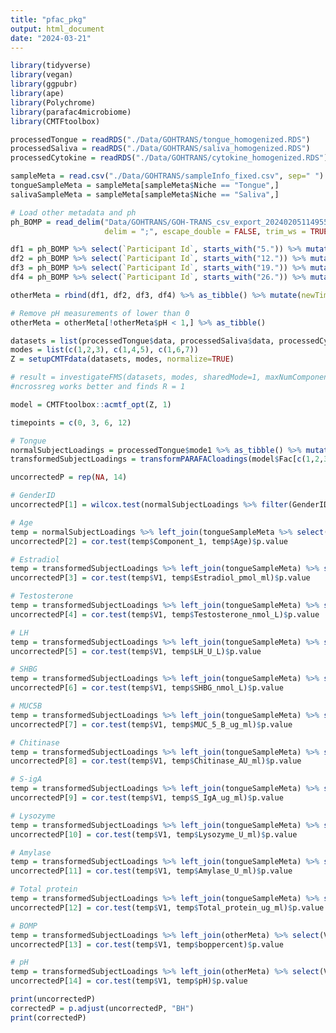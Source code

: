 ```yaml
---
title: "pfac_pkg"
output: html_document
date: "2024-03-21"
---
```


```r
library(tidyverse)
library(vegan)
library(ggpubr)
library(ape)
library(Polychrome)
library(parafac4microbiome)
library(CMTFtoolbox)
```

```r
processedTongue = readRDS("./Data/GOHTRANS/tongue_homogenized.RDS")
processedSaliva = readRDS("./Data/GOHTRANS/saliva_homogenized.RDS")
processedCytokine = readRDS("./Data/GOHTRANS/cytokine_homogenized.RDS")

sampleMeta = read.csv("./Data/GOHTRANS/sampleInfo_fixed.csv", sep=" ") %>% as_tibble()
tongueSampleMeta = sampleMeta[sampleMeta$Niche == "Tongue",]
salivaSampleMeta = sampleMeta[sampleMeta$Niche == "Saliva",]

# Load other metadata and ph
ph_BOMP = read_delim("Data/GOHTRANS/GOH-TRANS_csv_export_20240205114955/GOH-TRANS_export_20240205.csv",
                     delim = ";", escape_double = FALSE, trim_ws = TRUE) %>% as_tibble()

df1 = ph_BOMP %>% select(`Participant Id`, starts_with("5.")) %>% mutate(subject = 1:42, numTeeth = `5.1|Number of teeth`, DMFT = `5.2|DMFT`, numBleedingSites = `5.3|Bleeding sites`, boppercent = `5.4|BOP%`, DPSI = `5.5|DPSI`, pH = `5.8|pH`) %>% select(subject, numTeeth, DMFT, numBleedingSites, boppercent, DPSI, pH)
df2 = ph_BOMP %>% select(`Participant Id`, starts_with("12.")) %>% mutate(subject = 1:42, numTeeth = `12.1|Number of teeth`, DMFT = `12.2|DMFT`, numBleedingSites = `12.3|Bleeding sites`, boppercent = `12.4|BOP%`, DPSI = `12.5|DPSI`, pH = `12.8|pH`) %>% select(subject, numTeeth, DMFT, numBleedingSites, boppercent, DPSI, pH)
df3 = ph_BOMP %>% select(`Participant Id`, starts_with("19.")) %>% mutate(subject = 1:42, numTeeth = `19.1|Number of teeth`, DMFT = `19.2|DMFT`, numBleedingSites = `19.3|Bleeding sites`, boppercent = `19.4|BOP%`, DPSI = `19.5|DPSI`, pH = `19.8|pH`) %>% select(subject, numTeeth, DMFT, numBleedingSites, boppercent, DPSI, pH)
df4 = ph_BOMP %>% select(`Participant Id`, starts_with("26.")) %>% mutate(subject = 1:42, numTeeth = `26.1|Number of teeth`, DMFT = `26.2|DMFT`, numBleedingSites = `26.3|Bleeding sites`, boppercent = `26.4|BOP%`, DPSI = `26.5|DPSI`, pH = `26.8|pH`) %>% select(subject, numTeeth, DMFT, numBleedingSites, boppercent, DPSI, pH)

otherMeta = rbind(df1, df2, df3, df4) %>% as_tibble() %>% mutate(newTimepoint = rep(c(0,3,6,12), each=42))

# Remove pH measurements of lower than 0
otherMeta = otherMeta[!otherMeta$pH < 1,] %>% as_tibble()
```

```r
datasets = list(processedTongue$data, processedSaliva$data, processedCytokine$data)
modes = list(c(1,2,3), c(1,4,5), c(1,6,7))
Z = setupCMTFdata(datasets, modes, normalize=TRUE)
```

```r
# result = investigateFMS(datasets, modes, sharedMode=1, maxNumComponents=3, numFolds=5, numCores = parallel::detectCores(), method="L-BFGS")
#ncrossreg works better and finds R = 1
```

```r
model = CMTFtoolbox::acmtf_opt(Z, 1)
```

```r
timepoints = c(0, 3, 6, 12)

# Tongue
normalSubjectLoadings = processedTongue$mode1 %>% as_tibble() %>% mutate(Component_1 = model$Fac[[1]][,1])
transformedSubjectLoadings = transformPARAFACloadings(model$Fac[c(1,2,3)], 2, moreOutput=TRUE)$Ftilde %>% as_tibble() %>% mutate(subject = rep(processedTongue$mode1$subject, each=4), newTimepoint = rep(timepoints, 27))

uncorrectedP = rep(NA, 14)

# GenderID
uncorrectedP[1] = wilcox.test(normalSubjectLoadings %>% filter(GenderID=="TM") %>% select(Component_1) %>% pull(), normalSubjectLoadings %>% filter(GenderID=="TW") %>% select(Component_1) %>% pull())$p.value

# Age
temp = normalSubjectLoadings %>% left_join(tongueSampleMeta %>% select(subject, GenderID, Age))
uncorrectedP[2] = cor.test(temp$Component_1, temp$Age)$p.value

# Estradiol
temp = transformedSubjectLoadings %>% left_join(tongueSampleMeta) %>% select(V1, newTimepoint, Estradiol_pmol_ml)
uncorrectedP[3] = cor.test(temp$V1, temp$Estradiol_pmol_ml)$p.value

# Testosterone
temp = transformedSubjectLoadings %>% left_join(tongueSampleMeta) %>% select(V1, newTimepoint, Testosterone_nmol_L)
uncorrectedP[4] = cor.test(temp$V1, temp$Testosterone_nmol_L)$p.value

# LH
temp = transformedSubjectLoadings %>% left_join(tongueSampleMeta) %>% select(V1, newTimepoint, LH_U_L)
uncorrectedP[5] = cor.test(temp$V1, temp$LH_U_L)$p.value

# SHBG
temp = transformedSubjectLoadings %>% left_join(tongueSampleMeta) %>% select(V1, newTimepoint, SHBG_nmol_L)
uncorrectedP[6] = cor.test(temp$V1, temp$SHBG_nmol_L)$p.value

# MUC5B
temp = transformedSubjectLoadings %>% left_join(tongueSampleMeta) %>% select(V1, newTimepoint, MUC_5_B_ug_ml)
uncorrectedP[7] = cor.test(temp$V1, temp$MUC_5_B_ug_ml)$p.value

# Chitinase
temp = transformedSubjectLoadings %>% left_join(tongueSampleMeta) %>% select(V1, newTimepoint, Chitinase_AU_ml)
uncorrectedP[8] = cor.test(temp$V1, temp$Chitinase_AU_ml)$p.value

# S-igA
temp = transformedSubjectLoadings %>% left_join(tongueSampleMeta) %>% select(V1, newTimepoint, S_IgA_ug_ml)
uncorrectedP[9] = cor.test(temp$V1, temp$S_IgA_ug_ml)$p.value

# Lysozyme
temp = transformedSubjectLoadings %>% left_join(tongueSampleMeta) %>% select(V1, newTimepoint, Lysozyme_U_ml)
uncorrectedP[10] = cor.test(temp$V1, temp$Lysozyme_U_ml)$p.value

# Amylase
temp = transformedSubjectLoadings %>% left_join(tongueSampleMeta) %>% select(V1, newTimepoint, Amylase_U_ml)
uncorrectedP[11] = cor.test(temp$V1, temp$Amylase_U_ml)$p.value

# Total protein
temp = transformedSubjectLoadings %>% left_join(tongueSampleMeta) %>% select(V1, newTimepoint, Total_protein_ug_ml)
uncorrectedP[12] = cor.test(temp$V1, temp$Total_protein_ug_ml)$p.value

# BOMP
temp = transformedSubjectLoadings %>% left_join(otherMeta) %>% select(V1, newTimepoint, boppercent)
uncorrectedP[13] = cor.test(temp$V1, temp$boppercent)$p.value

# pH
temp = transformedSubjectLoadings %>% left_join(otherMeta) %>% select(V1, newTimepoint, pH)
uncorrectedP[14] = cor.test(temp$V1, temp$pH)$p.value

print(uncorrectedP)
correctedP = p.adjust(uncorrectedP, "BH")
print(correctedP)
```

